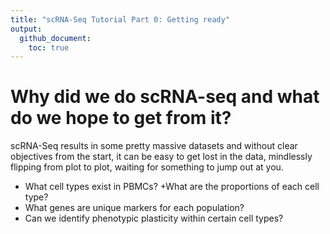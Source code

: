 ```yaml
---
title: "scRNA-Seq Tutorial Part 0: Getting ready"
output:
  github_document:
    toc: true
---
```


# Why did we do scRNA-seq and what do we hope to get from it?

scRNA-Seq results in some pretty massive datasets and without clear objectives from the start, it can be easy to get lost in the data, mindlessly flipping from plot to plot, waiting for something to jump out at you.

* What cell types exist in PBMCs?
  +What are the proportions of each cell type?
* What genes are unique markers for each population?
* Can we identify phenotypic plasticity within certain cell types?
